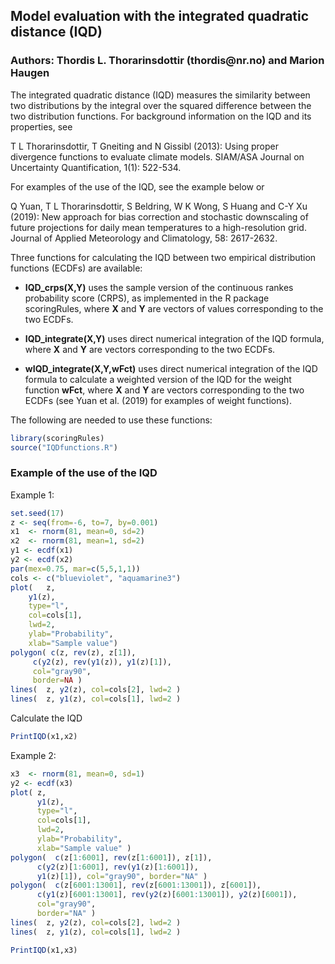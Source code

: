 ## Model evaluation with the integrated quadratic distance (IQD)
### Authors: Thordis L. Thorarinsdottir (thordis@nr.no) and Marion Haugen

The integrated quadratic distance (IQD) measures the similarity between two distributions by the integral over the squared difference between the two distribution functions. For background information on the IQD and its properties, see

T L Thorarinsdottir, T Gneiting and N Gissibl (2013): Using proper divergence functions to evaluate climate models. SIAM/ASA Journal on Uncertainty Quantification, 1(1): 522-534.

For examples of the use of the IQD, see the example below or 

Q Yuan, T L Thorarinsdottir, S Beldring, W K Wong, S Huang and C-Y Xu (2019):  New approach for bias correction and stochastic downscaling of future projections for daily mean temperatures to a high-resolution grid. Journal of Applied Meteorology and Climatology, 58: 2617-2632.

Three functions for calculating the IQD between two empirical distribution functions (ECDFs) are available: 

* **IQD_crps(X,Y)** uses the sample version of the continuous rankes probability score (CRPS), as implemented in the R package scoringRules, where **X** and **Y** are vectors of values corresponding to the two ECDFs. 

* **IQD_integrate(X,Y)** uses direct numerical integration of the IQD formula, where **X** and **Y** are vectors corresponding to the two ECDFs.

* **wIQD_integrate(X,Y,wFct)** uses direct numerical integration of the IQD formula to calculate a weighted version of the IQD for the weight function **wFct**, where **X** and **Y** are vectors corresponding to the two ECDFs (see Yuan et al. (2019) for examples of weight functions).

The following are needed to use these functions: 

```r
library(scoringRules)
source("IQDfunctions.R")
```


### Example of the use of the IQD 

Example 1:

```r
set.seed(17)
z <- seq(from=-6, to=7, by=0.001)
x1  <- rnorm(81, mean=0, sd=2)
x2  <- rnorm(81, mean=1, sd=2)
y1 <- ecdf(x1)
y2 <- ecdf(x2)
par(mex=0.75, mar=c(5,5,1,1))
cols <- c("blueviolet", "aquamarine3")
plot(	z,
	y1(z),
	type="l",
	col=cols[1],
	lwd=2,
	ylab="Probability",
	xlab="Sample value")
polygon( c(z, rev(z), z[1]),
	 c(y2(z), rev(y1(z)), y1(z)[1]),
	 col="gray90",
	 border=NA )
lines(	z, y2(z), col=cols[2], lwd=2 )
lines(	z, y1(z), col=cols[1], lwd=2 )
```

Calculate the IQD 

```r
PrintIQD(x1,x2) 
```

Example 2: 

```r
x3  <- rnorm(81, mean=0, sd=1)
y2 <- ecdf(x3)
plot( z,
      y1(z),
      type="l",
      col=cols[1],
      lwd=2,
      ylab="Probability",
      xlab="Sample value" )
polygon(  c(z[1:6001], rev(z[1:6001]), z[1]),
	  c(y2(z)[1:6001], rev(y1(z)[1:6001]),
	  y1(z)[1]), col="gray90", border="NA" )
polygon(  c(z[6001:13001], rev(z[6001:13001]), z[6001]),
	  c(y1(z)[6001:13001], rev(y2(z)[6001:13001]), y2(z)[6001]),
	  col="gray90",
	  border="NA" )
lines(  z, y2(z), col=cols[2], lwd=2 )
lines(  z, y1(z), col=cols[1], lwd=2 )
```


```r
PrintIQD(x1,x3) 
```
